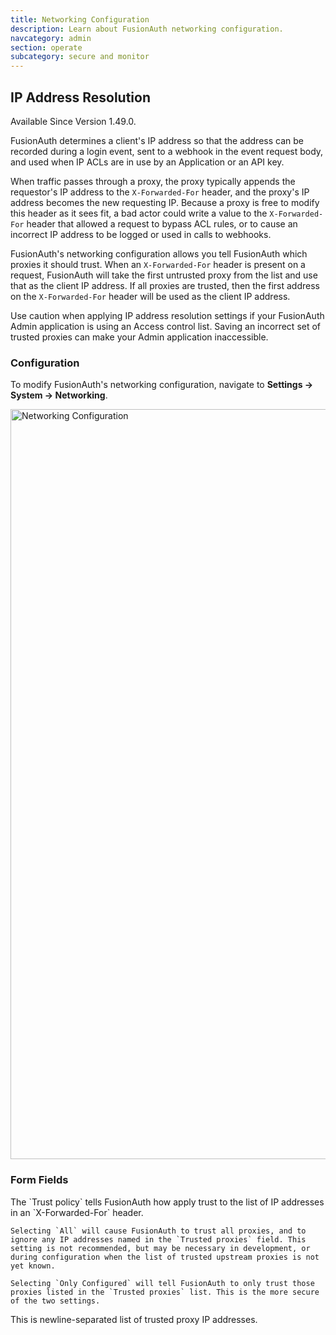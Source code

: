 ```yaml
---
title: Networking Configuration
description: Learn about FusionAuth networking configuration.
navcategory: admin
section: operate
subcategory: secure and monitor
---
```


## IP Address Resolution
<Aside type="version">
Available Since Version 1.49.0.
</Aside>

FusionAuth determines a client's IP address so that the address can be recorded during a login event, sent to a webhook in the event request body, and used when IP ACLs are in use by an Application or an API key.

When traffic passes through a proxy, the proxy typically appends the requestor's IP address to the `X-Forwarded-For` header, and the proxy's IP address becomes the new requesting IP. Because a proxy is free to modify this header as it sees fit, a bad actor could write a value to the `X-Forwarded-For` header that allowed a request to bypass ACL rules, or to cause an incorrect IP address to be logged or used in calls to webhooks.

FusionAuth's networking configuration allows you tell FusionAuth which proxies it should trust. When an `X-Forwarded-For` header is present on a request, FusionAuth will take the first untrusted proxy from the list and use that as the client IP address. If all proxies are trusted, then the first address on the `X-Forwarded-For` header will be used as the client IP address.

<Aside type="caution">
Use caution when applying IP address resolution settings if your FusionAuth Admin application is using an Access control list. Saving an incorrect set of trusted proxies can make your Admin application inaccessible.
</Aside>

### Configuration
To modify FusionAuth's networking configuration, navigate to <strong>Settings -> System -> Networking</strong>. 

<img src="/img/docs/operate/secure-and-monitor/networking-settings.png" alt="Networking Configuration" width="1200" role="shadowed" />

### Form Fields

<APIBlock>
  <APIField name="Trust policy">
    The `Trust policy` tells FusionAuth how apply trust to the list of IP addresses in an `X-Forwarded-For` header.

    Selecting `All` will cause FusionAuth to trust all proxies, and to ignore any IP addresses named in the `Trusted proxies` field. This setting is not recommended, but may be necessary in development, or during configuration when the list of trusted upstream proxies is not yet known.

    Selecting `Only Configured` will tell FusionAuth to only trust those proxies listed in the `Trusted proxies` list. This is the more secure of the two settings.
  </APIField>
  <APIField name="Trusted proxies">
    This is newline-separated list of trusted proxy IP addresses.
  </APIField>
</APIBlock>
